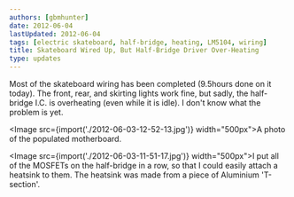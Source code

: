 ```yaml
---
authors: [gbmhunter]
date: 2012-06-04
lastUpdated: 2012-06-04
tags: [electric skateboard, half-bridge, heating, LM5104, wiring]
title: Skateboard Wired Up, But Half-Bridge Driver Over-Heating
type: updates
---
```


Most of the skateboard wiring has been completed (9.5hours done on it today). The front, rear, and skirting lights work fine, but sadly, the half-bridge I.C. is overheating (even while it is idle). I don't know what the problem is yet.

<Image src={import('./2012-06-03-12-52-13.jpg')} width="500px">A photo of the populated motherboard.</Image>

<Image src={import('./2012-06-03-11-51-17.jpg')} width="500px">I put all of the MOSFETs on the half-bridge in a row, so that I could easily attach a heatsink to them. The heatsink was made from a piece of Aluminium 'T-section'.</Image>
